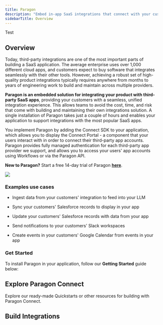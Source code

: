 ```yaml
---
title: Paragon
description: "Embed in-app SaaS integrations that connect with your customers' apps."
sidebarTitle: Overview
---
```

Test
## Overview

Today, third-party integrations are one of the most important parts of building a SaaS application. The average enterprise uses over 1,000 different cloud apps, and customers expect to buy software that integrates seamlessly with their other tools. However, achieving a robust set of high-quality product integrations typically requires anywhere from months to years of engineering work to build and maintain across multiple providers.

**Paragon is an embedded solution for integrating your product with third-party SaaS apps**, providing your customers with a seamless, unified integration experience. This allows teams to avoid the cost, time, and risk that come with building and maintaining their own integrations solution. A single installation of Paragon takes just a couple of hours and enables your application to support integrations with the most popular SaaS apps.

You implement Paragon by adding the Connect SDK to your application, which allows you to display the Connect Portal - a component that your users interact with in order to connect their third-party app accounts. Paragon provides fully managed authentication for each third-party app provider we support, and allows you to access your users' app accounts using Workflows or via the Paragon API.

**New to Paragon?** Start a free 14-day trial of Paragon [**here**](https://dashboard.useparagon.com/signup).

<Frame>
  <img src="/images/home-page.avif" />
</Frame>

### Examples use cases

* Ingest data from your customers' integration to feed into your LLM

* Sync your customers' Salesforce records to display in your app

* Update your customers' Salesforce records with data from your app

* Send notifications to your customers' Slack workspaces

* Create events in your customers' Google Calendar from events in your app

### Get Started

To install Paragon in your application, follow our **Getting Started** guide below:

<CardGroup>
  <Card title="Getting Started" icon="rocket" href="/getting-started/introduction" horizontal />
</CardGroup>

## Explore Paragon Connect

Explore our ready-made Quickstarts or other resources for building with Paragon Connect.

<CardGroup>
  <Card title="Integration Providers" icon="link" href="/resources/integrations" horizontal />

  <Card title="SDK / API Reference" icon="puzzle-piece" href="/api/api-reference" horizontal />

  <Card title="Tutorials" icon="sparkles" href="/tutorials" />
</CardGroup>

## Build Integrations

<CardGroup>
  <Card title="Building a Salesforce Integration" icon="salesforce" href="/tutorials/building-a-salesforce-integration" horizontal />

  <Card title="Building a HubSpot Integration" icon="hubspot" href="/tutorials/building-a-hubspot-integration" horizontal />

  <Card title="Building a Slack Integration" icon="slack" href="/tutorials/building-a-slack-integration" horizontal />
</CardGroup>